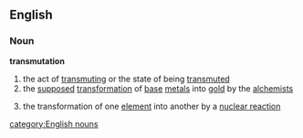 ==English==
===Noun===
'''transmutation'''
{{wikipedia}}
# the act of [[transmuting]] or the state of being [[transmute]]d
# the [[supposed]] [[transformation]] of [[base]] [[metal]]s into [[gold]] by the [[alchemist]]s
#{{physics}} the transformation of one [[element]] into another by a [[nuclear reaction]]
[[category:English nouns]]